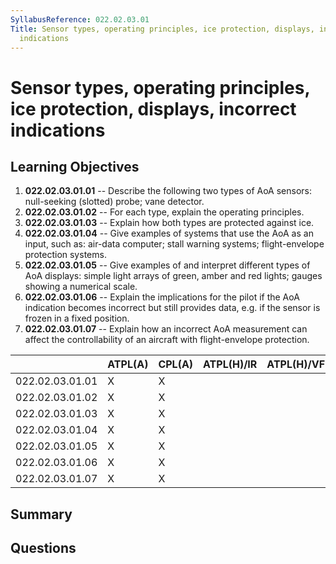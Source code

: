 ```yaml
---
SyllabusReference: 022.02.03.01
Title: Sensor types, operating principles, ice protection, displays, incorrect
  indications
---
```


# Sensor types, operating principles, ice protection, displays, incorrect indications

## Learning Objectives

1. **022.02.03.01.01** -- Describe the following two types of AoA sensors:
   null-seeking (slotted) probe; vane detector.
2. **022.02.03.01.02** -- For each type, explain the operating principles.
3. **022.02.03.01.03** -- Explain how both types are protected against ice.
4. **022.02.03.01.04** -- Give examples of systems that use the AoA as an input,
   such as: air-data computer; stall warning systems; flight-envelope protection
   systems.
5. **022.02.03.01.05** -- Give examples of and interpret different types of AoA
   displays: simple light arrays of green, amber and red lights; gauges showing
   a numerical scale.
6. **022.02.03.01.06** -- Explain the implications for the pilot if the AoA
   indication becomes incorrect but still provides data, e.g. if the sensor is
   frozen in a fixed position.
7. **022.02.03.01.07** -- Explain how an incorrect AoA measurement can affect the
   controllability of an aircraft with flight-envelope protection.

|                 | ATPL(A) | CPL(A) | ATPL(H)/IR | ATPL(H)/VFR | CPL(H) | IR  | CBIR(A) |
| --------------- | ------- | ------ | ---------- | ----------- | ------ | --- | ------- |
| 022.02.03.01.01 | X       | X      |            |             |        |     |         |
| 022.02.03.01.02 | X       | X      |            |             |        |     |         |
| 022.02.03.01.03 | X       | X      |            |             |        |     |         |
| 022.02.03.01.04 | X       | X      |            |             |        |     |         |
| 022.02.03.01.05 | X       | X      |            |             |        |     |         |
| 022.02.03.01.06 | X       | X      |            |             |        |     |         |
| 022.02.03.01.07 | X       | X      |            |             |        |     |         |

## Summary

## Questions
